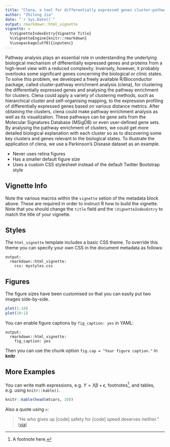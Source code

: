 ```yaml
---
title: "Clena, a tool for differentially expressed genes cluster-pathway enrichment analysis and visualization"
author: "Zhilong Jia"
date: "`r Sys.Date()`"
output: rmarkdown::html_vignette
vignette: >
  %\VignetteIndexEntry{Vignette Title}
  %\VignetteEngine{knitr::rmarkdown}
  %\usepackage[utf8]{inputenc}
---
```


Pathway analysis plays an essential role in understanding the underlying biological mechanism of differentially expressed genes and proteins from a high-level view with a reduced complexity. Inversely, however, it probably overlooks some significant genes concerning the biological or clinic states.  To solve this problem, we developed a freely available R/Bioconductor package, called  cluster-pathway enrichment analysis (clena), for clustering the differentially expressed genes and analysing the pathway enrichment for clusters. Clena could apply a variety of clustering methods, such as hierarchical cluster and self-organising mapping, to the expression profiling of differentially expressed genes based on various distance metrics. After obtaining the clusters, clena could make pathway enrichment analysis as well as its visualization. These pathways can be gene sets from the Molecular Signatures Database (MSigDB) or even user-defined gene sets. By analysing the pathway enrichment of clusters, we could get more detailed biological explanation with each cluster so as to discovering some key clusters and genes relevant to the biological states. To illustrate the application of clena, we use a Parkinson's Disease dataset as an example. 

- Never uses retina figures
- Has a smaller default figure size
- Uses a custom CSS stylesheet instead of the default Twitter Bootstrap style

## Vignette Info

Note the various macros within the `vignette` setion of the metadata block above. These are required in order to instruct R how to build the vignette. Note that you should change the `title` field and the `\VignetteIndexEntry` to match the title of your vignette.

## Styles

The `html_vignette` template includes a basic CSS theme. To override this theme you can specify your own CSS in the document metadata as follows:

    output: 
      rmarkdown::html_vignette:
        css: mystyles.css

## Figures

The figure sizes have been customised so that you can easily put two images side-by-side. 

```r
plot(1:10)
plot(10:1)
```

You can enable figure captions by `fig_caption: yes` in YAML:

    output:
      rmarkdown::html_vignette:
        fig_caption: yes

Then you can use the chunk option `fig.cap = "Your figure caption."` in **knitr**.

## More Examples

You can write math expressions, e.g. $Y = X\beta + \epsilon$, footnotes^[A footnote here.], and tables, e.g. using `knitr::kable()`.

```r
knitr::kable(head(mtcars, 10))
```

Also a quote using `>`:

> "He who gives up [code] safety for [code] speed deserves neither."
([via](https://twitter.com/hadleywickham/status/504368538874703872))
